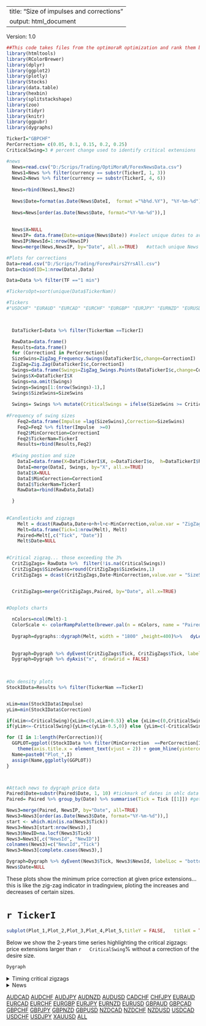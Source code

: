 
---
title: "Size of impulses and corrections"
output: html_document
---

<style>
.main-container {
    max-width: 940px;
    margin-left: 0;
    margin-right: auto;
}
</style>


Version: 1.0

```r
##This code takes files from the optimoraR optimization and rank them by best results.
library(htmltools)
library(RColorBrewer)
library(dplyr)
library(ggplot2)
library(plotly)
library(Stocks)
library(data.table)
library(hexbin)
library(splitstackshape)
library(zoo)
library(tidyr)
library(knitr)
library(ggpubr)
library(dygraphs)

TickerI="GBPCHF"
PerCorrection= c(0.05, 0.1, 0.15, 0.2, 0.25)
CriticalSwing=3 # percent change used to identify critical extensions

#news
  News=read.csv("D:/Scrips/Trading/OptiMoraR/ForexNewsData.csv")
  News1=News %>% filter(currency == substr(TickerI, 1, 3))
  News2=News %>% filter(currency == substr(TickerI, 4, 6))
  
  News=rbind(News1,News2)
  
  News$Date=format(as.Date(News$DateI,  format ="%b%d.%Y"), "%Y-%m-%d")
  
  News=News[order(as.Date(News$Date, format="%Y-%m-%d")),]
  
  
  News$X=NULL
  NewsIP= data.frame(Date=unique(News$Date)) #select unique dates to avoid multiple lines of news from the same date
  NewsIP$NewsId=1:nrow(NewsIP)
  News=merge(News,NewsIP, by="Date", all.x=TRUE)   #attach unique News ID to list of news

#Plots for corrections
Data=read.csv("D:/Scrips/Trading/ForexPairs2YrsAll.csv")
Data=cbind(ID=1:nrow(Data),Data)

Data=Data %>% filter(TF =="1 min")

#TickersOpt=sort(unique(Data$TickerNam))

#Tickers
#"USDCHF" "EURAUD" "EURCAD" "EURCHF" "EURGBP" "EURJPY" "EURNZD" "EURUSD" "GBPAUD" "GBPCAD" "GBPCHF" "GBPJPY" "GBPNZD" "GBPUSD" "NZDUSD" "USDCAD" "USDCHF" "USDJPY" "XAUUSD"

 

  DataTickerI=Data %>% filter(TickerNam ==TickerI)

  RawData=data.frame()
  Results=data.frame()
  for (CorrectionI in PerCorrection){
  SizeSwins=ZigZag_Frequency.Swings(DataTickerI$c,change=CorrectionI)
  ZigZag=Zig.Zag(DataTickerI$c,CorrectionI)
  Swings=data.frame(Swings=ZigZag_Swings.Points(DataTickerI$c,change=CorrectionI))
  Swings$X=DataTickerI$X
  Swings=na.omit(Swings) 
  Swings=Swings[1:(nrow(Swings)-1),]
  Swings$SizeSwins=SizeSwins
  
  Swings= Swings %>% mutate(CriticalSwings = ifelse(SizeSwins >= CriticalSwing |SizeSwins <= -CriticalSwing , Swings, NA))
            
#Frequency of swing sizes
    Feq2=data.frame(Impulse =lag(SizeSwins),Correction=SizeSwins)
    Feq2=Feq2 %>% filter(Impulse  >=0)
    Feq2$MinCorrection=CorrectionI
    Feq2$TickerNam=TickerI
    Results=rbind(Results,Feq2)
    
  #Swing postion and size 
    DataI=data.frame(X=DataTickerI$X, o=DataTickerI$o,  h=DataTickerI$h,l=DataTickerI$l,c=DataTickerI$c, Date=DataTickerI$Date, ZigZag)
    DataI=merge(DataI, Swings, by="X", all.x=TRUE)
    DataI$X=NULL
    DataI$MinCorrection=CorrectionI
    DataI$TickerNam=TickerI
    RawData=rbind(RawData,DataI)

  }
  
  
#Candlesticks and zigzags
    Melt = dcast(RawData,Date+o+h+l+c~MinCorrection,value.var = "ZigZag")
    Melt=data.frame(Tick=1:nrow(Melt), Melt) 
    Paired=Melt[,c("Tick", "Date")]
    Melt$Date=NULL
    

#Critical zigzag... those exceeding the 3%
  CritZigZags= RawData %>%  filter(!is.na(CriticalSwings))
  CritZigZags$SizeSwins=round(CritZigZags$SizeSwins,1)
  CritZigZags = dcast(CritZigZags,Date~MinCorrection,value.var = "SizeSwins")


  CritZigZags=merge(CritZigZags,Paired, by="Date", all.x=TRUE)

  
#Doplots charts

  nColors=ncol(Melt)-1
  ColorScale <- colorRampPalette(brewer.pal(n = nColors, name = "Paired") ) #c("yellow","orange", "red"))   
  
  Dygraph=dygraphs::dygraph(Melt, width = "1800" ,height=400)%>%   dyLegend(width = "1200") %>% dyCandlestick() %>% dyOptions(colors = ColorScale(nColors))
  
  
  Dygraph=Dygraph %>% dyEvent(CritZigZags$Tick, CritZigZags$Tick, labelLoc = "bottom",color ="pink", strokePattern ="dotted")
  Dygraph=Dygraph %>% dyAxis("x",  drawGrid = FALSE) 
  
  

#Do density plots
StockIData=Results %>% filter(TickerNam ==TickerI)


xLim=max(StockIData$Impulse)
yLim=min(StockIData$Correction)

if(xLim<=CriticalSwing){xLim=c(0,xLim+0.5)} else {xLim=c(0,CriticalSwing+0.5)}
if(yLim<=-CriticalSwing){yLim=c(yLim-0.5,0)} else {yLim=c(-CriticalSwing-0.5,0)}

for (I in 1:length(PerCorrection)){
  GGPLOT=ggplot((StockIData %>% filter(MinCorrection  ==PerCorrection[I])), aes(x = Impulse , y = Correction )) + geom_hex(show.legend=FALSE ) +  xlim(xLim) + ylim(yLim)+labs(x=PerCorrection[I]) +
    theme(axis.title.x = element_text(vjust = 2)) + geom_hline(yintercept=-CriticalSwing, linetype="dashed", color = "red",size=0.5)+ geom_vline(xintercept=CriticalSwing, linetype="dashed", color = "red",size=0.5)
  Name=paste0("Plot_",I)
  assign(Name,ggplotly(GGPLOT))
}



#Attach news to dygraph price data
Paired$Date=substr(Paired$Date, 1, 10) #tickmark of dates in ohlc data
Paired= Paired %>% group_by(Date) %>% summarise(Tick = Tick [[1]]) #get first tickmark of date

News3=merge(Paired, NewsIP, by="Date", all=TRUE)
News3=News3[order(as.Date(News3$Date, format="%Y-%m-%d")),]
start <- which.min(is.na(News3$Tick))
News3=News3[start:nrow(News3),]
News3$NewID=na.locf(News3$Tick)
News3=News3[,c("NewsId", "NewID")]
colnames(News3)=c("NewsId","Tick")
News3=News3[complete.cases(News3),]

Dygraph=Dygraph %>% dyEvent(News3$Tick, News3$NewsId, labelLoc = "bottom",color ="lightcyan", strokePattern ="dashed")
News$Date=NULL

```



These plots show the minimum price correction at given price extensions... this is like the zig-zag indicator in tradingview, ploting the increases and decreases of certain sizes.






# `r TickerI`

```r


subplot(Plot_1,Plot_2,Plot_3,Plot_4,Plot_5,titleY = FALSE,   titleX = TRUE, margin = 0.015,nrows =1)


```


Below we show the 2-years time series highlighting the critical zigzags: price extensions larger than ``r   CriticalSwing``% without a correction of the desire size.

```r


Dygraph


```





<details>
  <summary>Timing critical zigzags</summary>
```r
#do tABLE
knitr::kable(CritZigZags)

```
</details> 


<details>
  <summary>News</summary>
```r
#do tABLE
knitr::kable(News)

```
</details> 


[AUDCAD](https://camilo-mora.github.io/OptiMoraR/01_AUDCAD.html) 
[AUDCHF](https://camilo-mora.github.io/OptiMoraR/02_AUDCHF.html)
[AUDJPY](https://camilo-mora.github.io/OptiMoraR/03_AUDJPY.html)
[AUDNZD](https://camilo-mora.github.io/OptiMoraR/04_AUDNZD.html) 
[AUDUSD](https://camilo-mora.github.io/OptiMoraR/05_AUDUSD.html) 
[CADCHF](https://camilo-mora.github.io/OptiMoraR/06_CADCHF.html) 
[CHFJPY](https://camilo-mora.github.io/OptiMoraR/07_CHFJPY.html) 
[EURAUD](https://camilo-mora.github.io/OptiMoraR/08_EURAUD.html) 
[EURCAD](https://camilo-mora.github.io/OptiMoraR/09_EURCAD.html) 
[EURCHF](https://camilo-mora.github.io/OptiMoraR/10_EURCHF.html) 
[EURGBP](https://camilo-mora.github.io/OptiMoraR/11_EURGBP.html) 
[EURJPY](https://camilo-mora.github.io/OptiMoraR/12_EURJPY.html) 
[EURNZD](https://camilo-mora.github.io/OptiMoraR/13_EURNZD.html) 
[EURUSD](https://camilo-mora.github.io/OptiMoraR/14_EURUSD.html) 
[GBPAUD](https://camilo-mora.github.io/OptiMoraR/15_GBPAUD.html) 
[GBPCAD](https://camilo-mora.github.io/OptiMoraR/16_GBPCAD.html) 
[GBPCHF](https://camilo-mora.github.io/OptiMoraR/17_GBPCHF.html) 
[GBPJPY](https://camilo-mora.github.io/OptiMoraR/18_GBPJPY.html) 
[GBPNZD](https://camilo-mora.github.io/OptiMoraR/19_GBPNZD.html) 
[GBPUSD](https://camilo-mora.github.io/OptiMoraR/20_GBPUSD.html) 
[NZDCAD](https://camilo-mora.github.io/OptiMoraR/21_NZDCAD.html) 
[NZDCHF](https://camilo-mora.github.io/OptiMoraR/22_NZDCHF.html) 
[NZDUSD](https://camilo-mora.github.io/OptiMoraR/23_NZDUSD.html) 
[USDCAD](https://camilo-mora.github.io/OptiMoraR/24_USDCAD.html) 
[USDCHF](https://camilo-mora.github.io/OptiMoraR/25_USDCHF.html) 
[USDJPY](https://camilo-mora.github.io/OptiMoraR/26_USDJPY.html) 
[XAUUSD](https://camilo-mora.github.io/OptiMoraR/27_XAUUSD.html) 
[ALL](https://camilo-mora.github.io/OptiMoraR/28_ALL.html) 
    

    